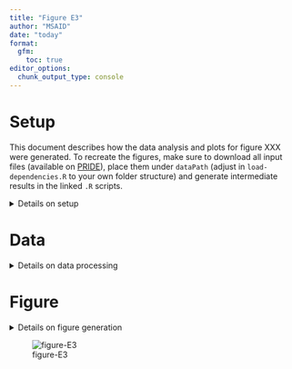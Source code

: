 ```yaml
---
title: "Figure E3"
author: "MSAID"
date: "today"
format:
  gfm:
    toc: true
editor_options: 
  chunk_output_type: console
---
```


# Setup

This document describes how the data analysis and plots for figure XXX were generated. To recreate the figures, make sure to download all input files (available on [PRIDE](https://www.ebi.ac.uk/pride/archive?keyword=PXD053241)), place them under `dataPath` (adjust in `load-dependencies.R` to your own folder structure) and generate intermediate results in the linked `.R` scripts.

<details>
<summary>Details on setup</summary>

```r
suppressMessages(source(here::here("scripts/load-dependencies.R")))
path <- file.path(here::here(), "figure-E3")
figurePath <- file.path(dataPath, "data/figure-E3")
# dataPath <- "/mnt/paper/01_paper/figures/plotting/figure-S4-IDs-FDR/"
# dataPathS3 <- file.path(here::here(), "figure-S3-overlap/")
msaid_eFDR <- c("TRUE" = msaid_darkgray, "FALSE" = msaid_red)
msaid_unique <- c("TRUE" = msaid_blue, "FALSE" = msaid_darkgray)
categories <- c('FDR >1% target' = msaid_blue,
                'Decoy'=msaid_darkgray,
                'CHIMERYS unique target'=msaid_green,
                'Shared target'=msaid_orange)
```

</details>

# Data

<details>
<summary>Details on data processing</summary>

## Intensity

[R code to generate `figure-E3A-intensity.csv` input file`](figure-E3AtoD-pdresult.R)

```r
dt_intensity <- fread(file.path(figurePath, "figure-E3A-intensity.csv"))
dt_intensity[, Category := factor(Category, c("Shared target", "CHIMERYS unique target"))]

p_int <- ggplot(dt_intensity, aes(x = log10(QUAN), fill=Category)) +
  geom_histogram(bins = 100) +
  scale_y_continuous(labels = label_number(scale_cut = cut_short_scale2())) +
  scale_fill_manual("Category", values = categories) +
  xlab("Log10 intensity") + ylab("Peptide groups") +
  theme(legend.position = "none")
```

## Number of matched peaks

[R code to generate `figure-E3B-fragments.csv` input file`](figure-E3AtoD-pdresult.R)

```r
dt_fragments <- fread(file.path(figurePath, "figure-E3B-fragments.csv"))
dt_fragments[, Category := factor(Category, c("Shared target", "CHIMERYS unique target"))]

p_peaks <- ggplot(dt_fragments, aes(x = FRAGMENTS_USED, fill=Category)) +
  geom_bar() +
  scale_y_continuous(labels = label_number(scale_cut = cut_short_scale2())) +
  scale_fill_manual("Category", values = categories) +
  xlab("Fragments used") + ylab("Peptide groups") +
  theme(legend.position = "none")
dt_fragments[, median(FRAGMENTS_USED), by=list(Category)]
```

## Spectrum similarity

[R code to generate `figure-E3C-spectral-similarity.csv` input file`](figure-E3AtoD-pdresult.R)

```r
dt_spectral <- fread(file.path(figurePath, "figure-E3C-spectral-similarity.csv"))
dt_spectral[, Category := factor(Category, c("Shared target", "CHIMERYS unique target"))]

p_sim <- ggplot(dt_spectral, aes(x = SPECTRUM_SIMILARITY, fill=Category)) +
  geom_histogram(bins = 100) +
  scale_x_continuous(labels = label_percent()) +
  scale_y_continuous(labels = label_number(scale_cut = cut_short_scale2())) +
  scale_fill_manual("Category", values = categories) +
  xlab("Spectral similarity") + ylab("Peptide groups") +
  theme(legend.position = "none")
dt_spectral[, median(SPECTRUM_SIMILARITY), by=list(Category)]
```

## SVM score

```r
dt_svm <- fread(file.path(figurePath, "figure-E3D-svm.csv"))
svmLevels <- c('CHIMERYS unique target', 'Shared target', 'FDR >1% target', 'Decoy')
dt_svm[, Category := factor(Category, levels = svmLevels, ordered = T)]

p_svm <- ggplot(dt_svm, aes(x = SVMSCORE, fill=Category)) +
  geom_histogram(data=subset(dt_svm[!is.na(SVMSCORE)],Category != 'Decoy'), bins = 194, alpha = 1) +
  geom_histogram(data=subset(dt_svm[!is.na(SVMSCORE)],Category == 'Decoy'), bins = 194, alpha = 0.4) +
  scale_y_continuous(labels = label_number(scale_cut = cut_short_scale2())) +
  scale_fill_manual(NULL, values = categories) +
  xlab("SVM Score") + ylab("Peptide groups") +
  theme(legend.position = "none")
```

## SE protein results

[R code to generate input file `figure-E3E-proteins.csv`](figure-E3E-peptides-per-protein.R)

```r
prot_peptides_count <- fread(file.path(figurePath, "figure-E3E-proteins.csv"))

p_pep_prot <- ggplot(prot_peptides_count,
                     aes(x=`Sequest-HT`, y=CHIMERYS, color=N)) +
  geom_point(na.rm = T, size = 0.5) +
  geom_abline(slope = 1, intercept = 0, linetype = "dashed", color = msaid_darkgray) +
  scale_x_log10() + scale_y_log10() +
  scale_color_gradient("Count", low = msaid_blue, high = msaid_orange) +
  xlab("Sequest HT unique peptides\nper protein group") +
  ylab("CHIMERYS\nunique peptides\nper protein group") +
  theme(legend.position = "top")

sum(prot_peptides_count[, CHIMERYS*N]) / sum(prot_peptides_count[, N])
sum(prot_peptides_count[, `Sequest-HT`*N]) / sum(prot_peptides_count[, N])
```

## Wrong FDR levels LFQ Bench human

[R code to generate input file `figure-E3F-fdr.csv`](figure-E3F-bar_LFQhuman.R)

```r
dtFdrLFQhuman <- fread(file.path(figurePath, "figure-E3F-fdr.csv"))
setnames(dtFdrLFQhuman, c("Level estimated", "By FDR level", "# in dataset"),
         c("levelEstimate", "levelFdr", "N"))
dtFdrLFQhuman[, levelEstimate := factor(levelEstimate, c("PCMs", "Modified peptides"),
                                        c("Precursors", "Peptide groups"))]
dtFdrLFQhuman[, levelFdr := factor(levelFdr, c("PSMs", "PCMs", "Modified peptides"),
                                   c("PSM", "Precursor", "Peptide\ngroup"))]
dtFdrLFQhuman[, isFdrCorrect := F]
dtFdrLFQhuman[levelEstimate=="Peptide groups" & levelFdr=="Peptide\ngroup", isFdrCorrect := T]
dtFdrLFQhuman[levelEstimate=="Precursors" & levelFdr=="Precursor", isFdrCorrect := T]

p_fdrLfqHuman <- ggplot(dtFdrLFQhuman, aes(x=levelFdr, y=N, fill=isFdrCorrect, label=RELATIVE_INCREASE)) +
  geom_bar(stat = "identity") +
  geom_text(aes(y=N+max(N)*0.1), family="Montserrat Light", color=msaid_darkgray, size=6/.pt) +
  scale_fill_manual("Correct FDR level", values = msaid_eFDR) +
  scale_y_continuous(labels = label_number(scale_cut = cut_short_scale2()),
                     limits = c(0, max(dtFdrLFQhuman$N)*1.15)) +
  facet_grid(cols = vars(levelEstimate)) +
  xlab("FDR level") + ylab("Counts") +
  theme(legend.position = "top", axis.text.x = element_text(angle = 60, hjust = 1))
```

## Wrong FDR levels LFQ Bench multispecies

[R code to generate input file `figure-E3G-fdr.csv`](figure-E3G-bar_LFQ3.R)

```r
dtFdrLfq3 <- fread(file.path(figurePath, "figure-E3G-fdr.csv"))
setnames(dtFdrLfq3, c("Level estimated", "By FDR level", "# in dataset"),
         c("levelEstimate", "levelFdr", "N"))
dtFdrLfq3[, levelEstimate := factor(levelEstimate, c("PCMs", "Modified peptides"),
                                    c("Precursors", "Peptide groups"))]
dtFdrLfq3[, levelFdr := factor(levelFdr, c("PSMs", "PCMs", "Modified peptides"),
                               c("PSM", "Precursor", "Peptide\ngroup"))]
dtFdrLfq3[, isFdrCorrect := F]
dtFdrLfq3[levelEstimate=="Peptide groups" & levelFdr=="Peptide\ngroup", isFdrCorrect := T]
dtFdrLfq3[levelEstimate=="Precursors" & levelFdr=="Precursor", isFdrCorrect := T]

p_fdrLfq3 <- ggplot(dtFdrLfq3, aes(x=levelFdr, y=N, fill=isFdrCorrect, label=RELATIVE_INCREASE)) +
  geom_bar(stat = "identity") +
  geom_text(aes(y=N+max(N)*0.1), family="Montserrat Light", color=msaid_darkgray, size=6/.pt) +
  scale_fill_manual("Correct FDR level", values = msaid_eFDR) +
  scale_y_continuous(labels = label_number(scale_cut = cut_short_scale2()),
                     limits = c(0, max(dtFdrLfq3$N)*1.15)) +
  facet_grid(cols = vars(levelEstimate)) +
  xlab("FDR level") + ylab("Counts") +
  theme(legend.position = "top", axis.text.x = element_text(angle = 60, hjust = 1))
```

</details>

# Figure

<details>
<summary>Details on figure generation</summary>

```r
p_legend <- ggdraw2(get_plot_component(p_svm + theme(legend.position = "top") +
                                         guides(fill = guide_legend(nrow = 1)),
                                       'guide-box-top', return_all = TRUE))
p_design <- "11111111111\nAABBCCDDDDD\nEEFFFFGGGGG"

p_supp_IDs_FDR <- p_legend + p_int + p_peaks + p_sim + p_svm + p_pep_prot + p_fdrLfqHuman + p_fdrLfq3 +
  plot_layout(heights = c(0.2, 1, 1), design = p_design) +
  plot_annotation(tag_levels = list(c("", LETTERS[1:7])))

ggsave2(file.path(path, "figure-E3.pdf"), plot = p_supp_IDs_FDR,
        width = 180, height = 100, units = "mm", device = cairo_pdf)
ggsave2(file.path(path, "figure-E3.png"), plot = p_supp_IDs_FDR,
        width = 180, height = 100, units = "mm")
```

</details>

![figure-E3](figure-E3.png)
